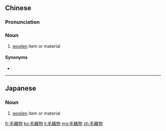 {{also|毛织物}}
==Chinese==
{{zh-forms|s=毛织物|type=21}}

===Pronunciation===
{{zh-pron
|m=máozhīwù
|c=mou4 zik1 mat6
|cat=n
}}

===Noun===
{{zh-noun}}

# [[woolen]] item or material

====Synonyms====
* {{zh-l|毛織品}}

----

==Japanese==
{{ja-kanjitab|け|お|o2=り|もの|yomi=kun}}

===Noun===
{{ja-noun|けおりもの}}

# [[woolen]] item or material

[[fr:毛織物]]
[[ko:毛織物]]
[[li:毛織物]]
[[mg:毛織物]]
[[zh:毛織物]]
